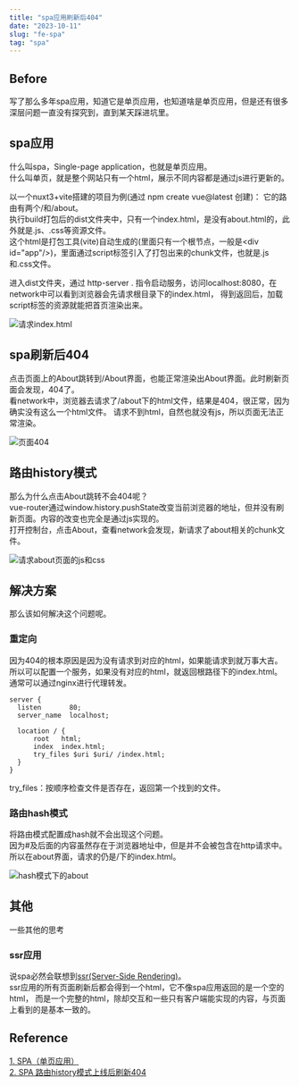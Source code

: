 ```yaml
---
title: "spa应用刷新后404"
date: "2023-10-11"
slug: "fe-spa"
tag: "spa"
---
```


## Before
写了那么多年spa应用，知道它是单页应用，也知道啥是单页应用，但是还有很多深层问题一直没有探究到，直到某天踩进坑里。

## spa应用
什么叫spa，Single-page application，也就是单页应用。  
什么叫单页，就是整个网站只有一个html，展示不同内容都是通过js进行更新的。  

以一个nuxt3+vite搭建的项目为例(通过 npm create vue@latest 创建)：
它的路由有两个/和/about。  
执行build打包后的dist文件夹中，只有一个index.html，是没有about.html的，此外就是.js、.css等资源文件。  
这个html是打包工具(vite)自动生成的(里面只有一个根节点，一般是\<div id="app"/>)，里面通过script标签引入了打包出来的chunk文件，也就是.js和.css文件。 

进入dist文件夹，通过 http-server . 指令启动服务，访问localhost:8080，在network中可以看到浏览器会先请求根目录下的index.html，
得到返回后，加载script标签的资源就能把首页渲染出来。

![请求index.html](./spa/html.jpg)

## spa刷新后404
点击页面上的About跳转到/About界面，也能正常渲染出About界面。此时刷新页面会发现，404了。  
看network中，浏览器去请求了/about下的html文件，结果是404，很正常，因为确实没有这么一个html文件。
请求不到html，自然也就没有js，所以页面无法正常渲染。

![页面404](./spa/404.jpg)

## 路由history模式
那么为什么点击About跳转不会404呢？  
vue-router通过window.history.pushState改变当前浏览器的地址，但并没有刷新页面。内容的改变也完全是通过js实现的。  
打开控制台，点击About，查看network会发现，新请求了about相关的chunk文件。

![请求about页面的js和css](./spa/about.jpg)

## 解决方案
那么该如何解决这个问题呢。

### 重定向
因为404的根本原因是因为没有请求到对应的html，如果能请求到就万事大吉。  
所以可以配置一个服务，如果没有对应的html，就返回根路径下的index.html。  
通常可以通过nginx进行代理转发。
```
server {
  listen       80;
  server_name  localhost;

  location / {
      root   html;
      index  index.html;
      try_files $uri $uri/ /index.html;
  }
}
```
try_files：按顺序检查文件是否存在，返回第一个找到的文件。

### 路由hash模式
将路由模式配置成hash就不会出现这个问题。  
因为#及后面的内容虽然存在于浏览器地址中，但是并不会被包含在http请求中。所以在about界面，请求的仍是/下的index.html。

![hash模式下的about](./spa/hashAbout.jpg)

## 其他
一些其他的思考

### ssr应用
说spa必然会联想到<a target="_blank" href="/blog/fe-nuxt">ssr(Server-Side Rendering)</a>。  
ssr应用的所有页面刷新后都会得到一个html，它不像spa应用返回的是一个空的html，
而是一个完整的html，除却交互和一些只有客户端能实现的内容，与页面上看到的是基本一致的。



## Reference
[1. SPA（单页应用）](https://developer.mozilla.org/zh-CN/docs/Glossary/SPA)  
[2. SPA 路由history模式上线后刷新404](https://www.jianshu.com/p/1931aac90707)  